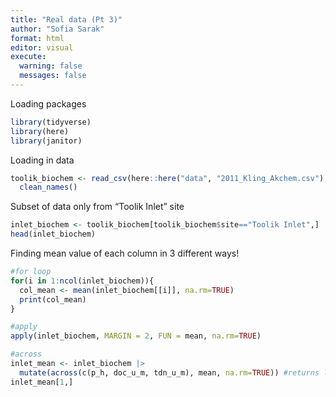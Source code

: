 ```yaml
---
title: "Real data (Pt 3)"
author: "Sofia Sarak"
format: html
editor: visual
execute: 
  warning: false
  messages: false
---
```


Loading packages
```r
library(tidyverse)
library(here)
library(janitor)
```
Loading in data
```r
toolik_biochem <- read_csv(here::here("data", "2011_Kling_Akchem.csv"), na = c(".", "NA")) |>
  clean_names() 
```
Subset of data only from "Toolik Inlet" site
```r
inlet_biochem <- toolik_biochem[toolik_biochem$site=="Toolik Inlet",] |> dplyr::select(p_h, doc_u_m, tdn_u_m)
head(inlet_biochem)
```

Finding mean value of each column in 3 different ways!
```r
#for loop
for(i in 1:ncol(inlet_biochem)){
  col_mean <- mean(inlet_biochem[[i]], na.rm=TRUE)
  print(col_mean)
}

#apply
apply(inlet_biochem, MARGIN = 2, FUN = mean, na.rm=TRUE)

#across
inlet_mean <- inlet_biochem |>
  mutate(across(c(p_h, doc_u_m, tdn_u_m), mean, na.rm=TRUE)) #returns list of the same mean eek
inlet_mean[1,]
```

